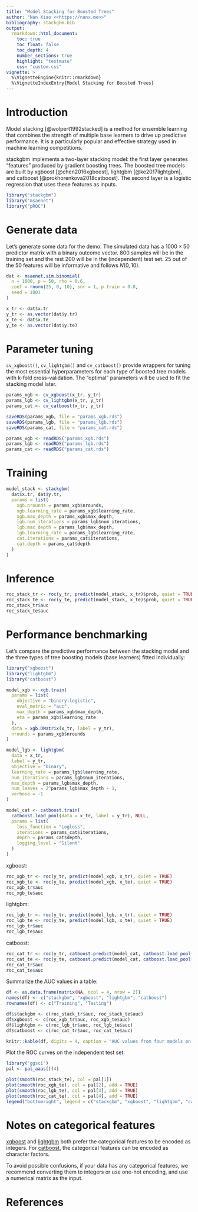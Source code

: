 ```yaml
---
title: "Model Stacking for Boosted Trees"
author: "Nan Xiao <<https://nanx.me>>"
bibliography: stackgbm.bib
output:
  rmarkdown::html_document:
    toc: true
    toc_float: false
    toc_depth: 4
    number_sections: true
    highlight: "textmate"
    css: "custom.css"
vignette: >
  %\VignetteEngine{knitr::rmarkdown}
  %\VignetteIndexEntry{Model Stacking for Boosted Trees}
---
```


# Introduction

Model stacking [@wolpert1992stacked] is a method for ensemble learning that
combines the strength of multiple base learners to drive up predictive performance.
It is a particularly popular and effective strategy used in machine learning competitions.

stackgbm implements a two-layer stacking model: the first layer generates
"features" produced by gradient boosting trees. The boosted tree models are built by
xgboost [@chen2016xgboost], lightgbm [@ke2017lightgbm], and catboost [@prokhorenkova2018catboost].
The second layer is a logistic regression that uses these features as inputs.

```r
library("stackgbm")
library("msaenet")
library("pROC")
```

# Generate data

Let's generate some data for the demo. The simulated data has a $1000 \times 50$
predictor matrix with a binary outcome vector. 800 samples will be in the
training set and the rest 200 will be in the (independent) test set.
25 out of the 50 features will be informative and follows $N(0, 10)$.

```r
dat <- msaenet.sim.binomial(
  n = 1000, p = 50, rho = 0.6,
  coef = rnorm(25, 0, 10), snr = 1, p.train = 0.8,
  seed = 1001
)

x_tr <- dat$x.tr
y_tr <- as.vector(dat$y.tr)
x_te <- dat$x.te
y_te <- as.vector(dat$y.te)
```

# Parameter tuning

`cv_xgboost()`, `cv_lightgbm()` and `cv_catboost()` provide wrappers for
tuning the most essential hyperparameters for each type of boosted tree models
with k-fold cross-validation. The "optimal" parameters will be
used to fit the stacking model later.

```r
params_xgb <- cv_xgboost(x_tr, y_tr)
params_lgb <- cv_lightgbm(x_tr, y_tr)
params_cat <- cv_catboost(x_tr, y_tr)
```

```r
saveRDS(params_xgb, file = "params_xgb.rds")
saveRDS(params_lgb, file = "params_lgb.rds")
saveRDS(params_cat, file = "params_cat.rds")
```

```r
params_xgb <- readRDS("params_xgb.rds")
params_lgb <- readRDS("params_lgb.rds")
params_cat <- readRDS("params_cat.rds")
```

# Training

```r
model_stack <- stackgbm(
  dat$x.tr, dat$y.tr,
  params = list(
    xgb.nrounds = params_xgb$nrounds,
    xgb.learning_rate = params_xgb$learning_rate,
    xgb.max_depth = params_xgb$max_depth,
    lgb.num_iterations = params_lgb$num_iterations,
    lgb.max_depth = params_lgb$max_depth,
    lgb.learning_rate = params_lgb$learning_rate,
    cat.iterations = params_cat$iterations,
    cat.depth = params_cat$depth
  )
)
```

# Inference

```r
roc_stack_tr <- roc(y_tr, predict(model_stack, x_tr)$prob, quiet = TRUE)
roc_stack_te <- roc(y_te, predict(model_stack, x_te)$prob, quiet = TRUE)
roc_stack_tr$auc
roc_stack_te$auc
```

# Performance benchmarking

Let's compare the predictive performance between the stacking model and
the three types of tree boosting models (base learners) fitted individually:

```r
library("xgboost")
library("lightgbm")
library("catboost")

model_xgb <- xgb.train(
  params = list(
    objective = "binary:logistic",
    eval_metric = "auc",
    max_depth = params_xgb$max_depth,
    eta = params_xgb$learning_rate
  ),
  data = xgb.DMatrix(x_tr, label = y_tr),
  nrounds = params_xgb$nrounds
)

model_lgb <- lightgbm(
  data = x_tr,
  label = y_tr,
  objective = "binary",
  learning_rate = params_lgb$learning_rate,
  num_iterations = params_lgb$num_iterations,
  max_depth = params_lgb$max_depth,
  num_leaves = 2^params_lgb$max_depth - 1,
  verbose = -1
)

model_cat <- catboost.train(
  catboost.load_pool(data = x_tr, label = y_tr), NULL,
  params = list(
    loss_function = "Logloss",
    iterations = params_cat$iterations,
    depth = params_cat$depth,
    logging_level = "Silent"
  )
)
```

xgboost:

```r
roc_xgb_tr <- roc(y_tr, predict(model_xgb, x_tr), quiet = TRUE)
roc_xgb_te <- roc(y_te, predict(model_xgb, x_te), quiet = TRUE)
roc_xgb_tr$auc
roc_xgb_te$auc
```

lightgbm:

```r
roc_lgb_tr <- roc(y_tr, predict(model_lgb, x_tr), quiet = TRUE)
roc_lgb_te <- roc(y_te, predict(model_lgb, x_te), quiet = TRUE)
roc_lgb_tr$auc
roc_lgb_te$auc
```

catboost:

```r
roc_cat_tr <- roc(y_tr, catboost.predict(model_cat, catboost.load_pool(data = x_tr, label = NULL)), quiet = TRUE)
roc_cat_te <- roc(y_te, catboost.predict(model_cat, catboost.load_pool(data = x_te, label = NULL)), quiet = TRUE)
roc_cat_tr$auc
roc_cat_te$auc
```

Summarize the AUC values in a table:

```r
df <- as.data.frame(matrix(NA, ncol = 4, nrow = 2))
names(df) <- c("stackgbm", "xgboost", "lightgbm", "catboost")
rownames(df) <- c("Training", "Testing")

df$stackgbm <- c(roc_stack_tr$auc, roc_stack_te$auc)
df$xgboost <- c(roc_xgb_tr$auc, roc_xgb_te$auc)
df$lightgbm <- c(roc_lgb_tr$auc, roc_lgb_te$auc)
df$catboost <- c(roc_cat_tr$auc, roc_cat_te$auc)

knitr::kable(df, digits = 4, caption = "AUC values from four models on training and testing set")
```

Plot the ROC curves on the independent test set:

```r
library("ggsci")
pal <- pal_aaas()(4)

plot(smooth(roc_stack_te), col = pal[1])
plot(smooth(roc_xgb_te), col = pal[2], add = TRUE)
plot(smooth(roc_lgb_te), col = pal[3], add = TRUE)
plot(smooth(roc_cat_te), col = pal[4], add = TRUE)
legend("bottomright", legend = c("stackgbm", "xgboost", "lightgbm", "catboost"), col = pal, lwd = 2)
```

# Notes on categorical features

[xgboost](https://cran.r-project.org/web/packages/xgboost/vignettes/discoverYourData.html#conversion-from-categorical-to-numeric-variables)
and [lightgbm](https://lightgbm.readthedocs.io/en/latest/Advanced-Topics.html#categorical-feature-support)
both prefer the categorical features to be encoded as integers.
For [catboost](https://catboost.ai/docs/concepts/algorithm-main-stages_cat-to-numberic.html),
the categorical features can be encoded as character factors.

To avoid possible confusions, if your data has any categorical features,
we recommend converting them to integers or use one-hot encoding, and
use a numerical matrix as the input.

# References
